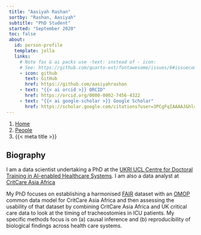 ```yaml
---
 title: "Aasiyah Rashan"
 sortby: "Rashan, Aasiyah"
 subtitle: "PhD Student"
 started: "September 2020"
 toc: false
 about:
   id: person-profile
   template: jolla
   links:
     # Note fas & ai packs use -text: instead of - icon:
     # See: https://github.com/quarto-ext/fontawesome/issues/6#issuecomment-1188620081
     - icon: github
       text: GitHub
       href: https://github.com/aasiyahrashan
     - text: "{{< ai orcid >}} ORCID"
       href: https://orcid.org/0000-0002-7456-4322
     - text: "{{< ai google-scholar >}} Google Scholar"
       href: https://scholar.google.com/citations?user=3PCgFqIAAAAJ&hl=en
---
```



 ```{=html}
 <nav aria-label="breadcrumb">
   <ol class="breadcrumb">
     <li class="breadcrumb-item"><a href="../../index.html">Home</a></li>
     <li class="breadcrumb-item"><a href="../../people.html">People</a></li>
     <!-- <li class="breadcrumb-item active">Academic Members</li> -->
     <li class="breadcrumb-item active" aria-current="page">{{< meta title >}}</li>
   </ol>
 </nav>
 ```

:::{#person-profile}
:::

## Biography

I am a data scientist undertaking a PhD at the [UKRI UCL Centre for Doctoral Training in AI-enabled Healthcare Systems](https://www.ucl.ac.uk/aihealth-cdt/). I am also a data analyst at [CritCare Asia Africa](https://ccforum.biomedcentral.com/articles/10.1186/s13054-020-03321-7)

My PhD focuses on establishing a harmonised [FAIR](https://www.go-fair.org/fair-principles/) dataset with an [OMOP](https://www.ohdsi.org/data-standardization/) common data model for CritCare Asia Africa and then assessing the usability of that dataset by combining CritCare Asia Africa and UK critical care data to look at the timing of tracheostomies in ICU patients. My specific methods focus is on (a) causal inference and (b) reproducibility of biological findings across health care systems.